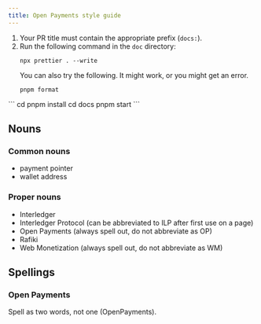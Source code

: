 ```yaml
---
title: Open Payments style guide
---
```



<Card title="Before committing changes" icon="star">

1. Your PR title must contain the appropriate prefix (`docs:`).
2. Run the following command in the `doc` directory:
    ```
    npx prettier . --write
    ```
    You can also try the following. It might work, or you might get an error.
    ```
    pnpm format
    ```
</Card>

<Card title="After a Starlight upgrade to open-payments" icon="star">
```
cd <to project folder>
pnpm install
cd docs
pnpm start
```
</Card>

## Nouns

### Common nouns

- payment pointer
- wallet address

### Proper nouns

- Interledger
- Interledger Protocol (can be abbreviated to ILP after first use on a page)
- Open Payments (always spell out, do not abbreviate as OP)
- Rafiki
- Web Monetization (always spell out, do not abbreviate as WM)

## Spellings

### Open Payments

Spell as two words, not one (OpenPayments).